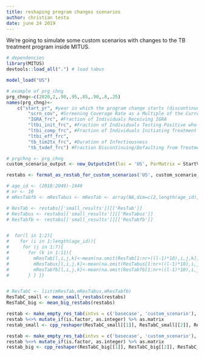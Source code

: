 ```yaml
---
title: reshaping program changes scenarios
author: christian testa
date: june 24 2019
---
```



We're going to simulate some custom scenarios with changes to the TB treatment 
program inside MITUS. 

```r
# dependencies
library(MITUS)
devtools::load_all(".") # load tabus
```


```r
model_load("US")
```

```r
# example of prg_chng
prg_chng<-c(2020,2,.90,.95,.85,.90,.8,.25)
names(prg_chng)<-
	c("start_yr", #year in which the program change starts (discontinuous step up to the values below at this year)
		"scrn_cov", #Screening Coverage Rate as a Multiple of the Current Rate
		"IGRA_frc", #Fraction of Individuals Receiving IGRA
		"ltbi_init_frc", #Fraction of Individuals Testing Positive who Accept Treatment
		"ltbi_comp_frc", #Fraction of Individuals Initiating Treatment Who Complete Treatment
		"ltbi_eff_frc",
		"tb_tim2tx_frc", #Duration of Infectiousness
		"tb_txdef_frc") #Fraction Discontinuing/Defaulting from Treatment
```

```r
# prgchng <- prg_chng
custom_scenario_output <- new_OutputsInt(loc = 'US', ParMatrix = StartVal, prg_chng = prg_chng)
```

```r
restabs <- format_as_restab_for_custom_scenarios('US', custom_scenario_output)
```

```r
# age_id <- (2018:2049)-1949
# nr <- 10
# mResTabfb <- mResTabus <- mResTab <- array(NA,dim=c(2,length(age_id),7,11))

# ResTab <- restabs[['small_results']][['ResTab']]
# ResTabus <- restabs[['small_results']][['ResTabus']]
# ResTabfb <- restabs[['small_results']][['ResTabfb']]


#  for(l in 1:2){
#    for (i in 1:length(age_id)){
#     for (j in 1:7){
#       for (k in 1:11){
#         mResTab[l,i,j,k]<-mean(na.omit(ResTab[1:nr+((l-1)*10),i,j,k]))
#         mResTabus[l,i,j,k]<-mean(na.omit(ResTabus[1:nr+((l-1)*10),i,j,k]))
#         mResTabfb[l,i,j,k]<-mean(na.omit(ResTabfb[1:nr+((l-1)*10),i,j,k]))
#       } } }}


# ResTabC <- list(mResTab,mResTabus,mResTabfb)
ResTabC_small <- mean_small_restabs(restabs)
ResTabC_big <- mean_big_restabs(restabs)

```

```r
restab <- make_empty_res_tab(intvs = c('basecase', 'custom_scenario'), big_or_small = 'small')
restab %<>% mutate_if(is.factor, as.integer) %>% as.matrix
restab_small <- cpp_reshaper(ResTabC_small[[1]], ResTabC_small[[2]], ResTabC_small[[3]], restab)

restab <- make_empty_res_tab(intvs = c('basecase', 'custom_scenario'), big_or_small = 'big')
restab %<>% mutate_if(is.factor, as.integer) %>% as.matrix
restab_big <- cpp_reshaper(ResTabC_big[[1]], ResTabC_big[[2]], ResTabC_big[[3]], restab)

```
